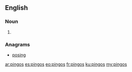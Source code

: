 ==English==

===Noun===
{{head|en|plural}}

# {{plural of|pingo|lang=en|nocat=1}}

===Anagrams===
* [[posing#English|posing]]

[[ar:pingos]]
[[es:pingos]]
[[eo:pingos]]
[[fr:pingos]]
[[ku:pingos]]
[[my:pingos]]